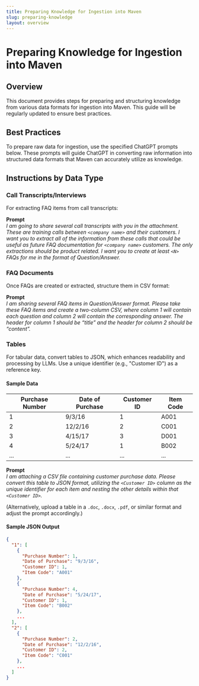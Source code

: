```yaml
---
title: Preparing Knowledge for Ingestion into Maven
slug: preparing-knowledge
layout: overview
---
```


# Preparing Knowledge for Ingestion into Maven

## Overview

This document provides steps for preparing and structuring knowledge from various data formats for ingestion into Maven. This guide will be regularly updated to ensure best practices.

## Best Practices

To prepare raw data for ingestion, use the specified ChatGPT prompts below. These prompts will guide ChatGPT in converting raw information into structured data formats that Maven can accurately utilize as knowledge.

## Instructions by Data Type

### Call Transcripts/Interviews

For extracting FAQ items from call transcripts:

**Prompt**  
_I am going to share several call transcripts with you in the attachment. These are training calls between `<company name>` and their customers. I want you to extract all of the information from these calls that could be useful as future FAQ documentation for `<company name>` customers. The only extractions should be product related. I want you to create at least `<N>` FAQs for me in the format of Question/Answer._

### FAQ Documents

Once FAQs are created or extracted, structure them in CSV format:

**Prompt**  
_I am sharing several FAQ items in Question/Answer format. Please take these FAQ items and create a two-column CSV, where column 1 will contain each question and column 2 will contain the corresponding answer. The header for column 1 should be “title” and the header for column 2 should be “content”._

### Tables

For tabular data, convert tables to JSON, which enhances readability and processing by LLMs. Use a unique identifier (e.g., "Customer ID") as a reference key.

#### Sample Data

| Purchase Number | Date of Purchase | Customer ID | Item Code |
|-----------------|------------------|-------------|-----------|
| 1               | 9/3/16           | 1           | A001      |
| 2               | 12/2/16          | 2           | C001      |
| 3               | 4/15/17          | 3           | D001      |
| 4               | 5/24/17          | 1           | B002      |
| ...             | ...              | ...         | ...       |

**Prompt**  
_I am attaching a CSV file containing customer purchase data. Please convert this table to JSON format, utilizing the `<Customer ID>` column as the unique identifier for each item and nesting the other details within that `<Customer ID>`._

(Alternatively, upload a table in a `.doc`, `.docx`, `.pdf`, or similar format and adjust the prompt accordingly.)

#### Sample JSON Output

```json
{
  "1": [
    {
      "Purchase Number": 1,
      "Date of Purchase": "9/3/16",
      "Customer ID": 1,
      "Item Code": "A001"
    },
    {
      "Purchase Number": 4,
      "Date of Purchase": "5/24/17",
      "Customer ID": 1,
      "Item Code": "B002"
    },
    ...
  ],
  "2": [
    {
      "Purchase Number": 2,
      "Date of Purchase": "12/2/16",
      "Customer ID": 2,
      "Item Code": "C001"
    },
    ...
  ]
}
```
